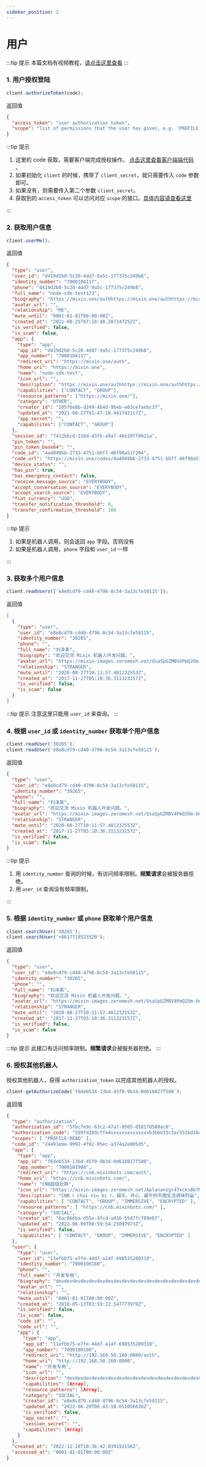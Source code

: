 ```yaml
---
sidebar_position: 2
---
```


# 用户

:::tip 提示
本篇文档有视频教程，[请点击这里查看](https://developers.mixinbots.com/courses/1e276ee9-18fb-42e3-915a-54b049679084/89329795-c5a2-4aa5-ab32-c52cf6649910)
:::

### 1. 用户授权登陆

```js
client.authorizeToken(code);
```

返回值

```json
{
  "access_token": "user authorization token",
  "scope": "list of permissions that the user has given, e.g. 'PROFILE:READ ASSETS:READ'"
}
```

:::tip 提示

1. 这里的 code 获取，需要客户端完成授权操作。 [点击这里查看客户端端代码](/docs/web/auth#2-%E4%BD%BF%E7%94%A8%E5%9B%9E%E8%B0%83%E9%A1%B5%E9%9D%A2%E5%AE%8C%E6%88%90-code-%E8%8E%B7%E5%8F%96) 。
2. 如果初始化 `client` 的时候，携带了 `client_secret`，就只需要传入 `code` 参数即可。
3. 如果没有，则需要传入第二个参数 `client_secret`。
4. 获取到的 `access_token` 可以访问对应 `scope` 的接口。[具体内容请查看这里](/docs/server/userWithToken)

:::

### 2. 获取用户信息

```js
client.userMe();
```

返回值

```json
{
  "type": "user",
  "user_id": "d419d2b0-5c20-4dd7-9a5c-177375c249b8",
  "identity_number": "7000104117",
  "phone": "d419d2b0-5c20-4dd7-9a5c-177375c249b8",
  "full_name": "node-sdk-test123",
  "biography": "https://mixin.one/authhttps://mixin.one/authhttps://mixin.one/auth",
  "avatar_url": "",
  "relationship": "ME",
  "mute_until": "0001-01-01T00:00:00Z",
  "created_at": "2021-08-25T07:18:48.207247252Z",
  "is_verified": false,
  "is_scam": false,
  "app": {
    "type": "app",
    "app_id": "d419d2b0-5c20-4dd7-9a5c-177375c249b8",
    "app_number": "7000104117",
    "redirect_uri": "https://mixin.one/auth",
    "home_uri": "https://mixin.one",
    "name": "node-sdk-test",
    "icon_url": "",
    "description": "https://mixin.one/authhttps://mixin.one/authhttps://mixin.one/auth",
    "capabilities": ["CONTACT", "GROUP"],
    "resource_patterns": ["https://mixin.one/"],
    "category": "OTHER",
    "creator_id": "105f6e8b-d249-4b4d-9beb-e03cefaebc37",
    "updated_at": "2021-08-27T01:47:18.941742117Z",
    "app_secret": "",
    "capabilites": ["CONTACT", "GROUP"]
  },
  "session_id": "7412bbcd-218d-43f6-a9a7-46e10ff0021a",
  "pin_token": "",
  "pin_token_base64": "",
  "code_id": "4a4049bb-2733-4751-bbff-46f90a51f204",
  "code_url": "https://mixin.one/codes/4a4049bb-2733-4751-bbff-46f90a51f204",
  "device_status": "",
  "has_pin": true,
  "has_emergency_contact": false,
  "receive_message_source": "EVERYBODY",
  "accept_conversation_source": "EVERYBODY",
  "accept_search_source": "EVERYBODY",
  "fiat_currency": "USD",
  "transfer_notification_threshold": 0,
  "transfer_confirmation_threshold": 100
}
```

:::tip 提示

1. 如果是机器人调用，则会返回 `app` 字段。否则没有
2. 如果是机器人调用，`phone` 字段和 `user_id` 一样

:::

### 3. 获取多个用户信息

```js
client.readUsers(['e8e8cd79-cd40-4796-8c54-3a13cfe50115']);
```

返回值

```json
[
  {
    "type": "user",
    "user_id": "e8e8cd79-cd40-4796-8c54-3a13cfe50115",
    "identity_number": "30265",
    "phone": "",
    "full_name": "刘泽美",
    "biography": "欢迎交流 Mixin 机器人开发问题。",
    "avatar_url": "https://mixin-images.zeromesh.net/OsaSpGZMBV4PmQ2Om-UnDZ-878Bk37heqprakp_Sll6MWM-ciLdUQrvEDIeSF4z3t0sgfXt8Hw4zmDkiR2irag0=s256",
    "relationship": "STRANGER",
    "mute_until": "2020-08-27T10:11:57.481232553Z",
    "created_at": "2017-11-27T05:10:36.311323157Z",
    "is_verified": false,
    "is_scam": false
  }
]
```

:::tip 提示
注意这里只能用 `user_id` 来查询。
:::

### 4. 根据 `user_id` 或 `identity_number` 获取单个用户信息

```js
client.readUser('30265');
client.readUser('e8e8cd79-cd40-4796-8c54-3a13cfe50115');
```

返回值

```json
{
  "type": "user",
  "user_id": "e8e8cd79-cd40-4796-8c54-3a13cfe50115",
  "identity_number": "30265",
  "phone": "",
  "full_name": "刘泽美",
  "biography": "欢迎交流 Mixin 机器人开发问题。",
  "avatar_url": "https://mixin-images.zeromesh.net/OsaSpGZMBV4PmQ2Om-UnDZ-878Bk37heqprakp_Sll6MWM-ciLdUQrvEDIeSF4z3t0sgfXt8Hw4zmDkiR2irag0=s256",
  "relationship": "STRANGER",
  "mute_until": "2020-08-27T10:11:57.481232553Z",
  "created_at": "2017-11-27T05:10:36.311323157Z",
  "is_verified": false,
  "is_scam": false
}
```

:::tip 提示

1. 用 `identity_number` 查询的时候，有访问频率限制。**频繁请求**会被服务器拒绝。
2. 用 `user_id` 查询没有频率限制。

:::

### 5. 根据 `identity_number` 或 `phone` 获取单个用户信息

```js
client.searchUser('30265');
client.searchUser('+8617718523520');
```

返回值

```json
{
  "type": "user",
  "user_id": "e8e8cd79-cd40-4796-8c54-3a13cfe50115",
  "identity_number": "30265",
  "phone": "",
  "full_name": "刘泽美",
  "biography": "欢迎交流 Mixin 机器人开发问题。",
  "avatar_url": "https://mixin-images.zeromesh.net/OsaSpGZMBV4PmQ2Om-UnDZ-878Bk37heqprakp_Sll6MWM-ciLdUQrvEDIeSF4z3t0sgfXt8Hw4zmDkiR2irag0=s256",
  "relationship": "STRANGER",
  "mute_until": "2020-08-27T10:11:57.481232553Z",
  "created_at": "2017-11-27T05:10:36.311323157Z",
  "is_verified": false,
  "is_scam": false
}
```

:::tip 提示
此接口有访问频率限制。**频繁请求**会被服务器拒绝。
:::

### 6. 授权其他机器人

授权其他机器人，获得 `authorization_token` 以完成其他机器人的授权。

```js
client.getAuthorizeCode(`f6deb534-13bd-45f0-9b34-0d618827f500`);
```

返回值

```json
{
  "type": "authorization",
  "authorization_id": "5fbc7e9c-63c2-47a7-9565-05817d580ac0",
  "authorization_code": "599fd289cffe4xxxxxxxxxxxxxx63b6d33c3ac551bd2845ddd9b81dd44c75016",
  "scopes": [ "PROFILE:READ" ],
  "code_id": "24491ebe-9992-4f02-85ec-a374a2e005d5",
  "app": {
    "type": "app",
    "app_id": "f6deb534-13bd-45f0-9b34-0d618827f500",
    "app_number": "7000103988",
    "redirect_uri": "https://cnb.mixinbots.com/auth",
    "home_uri": "https://cnb.mixinbots.com/",
    "name": "CNB超级社群",
    "icon_url": "https://mixin-images.zeromesh.net/Aplananzgr4Txcks0b7MvC3azIUG4eTbcHigM4QUe1yFbrI5HbabutOp2l8W-CLej5zCwA7d6wGxkNK7QDFJEf1pD7XMxIuFfUZF=s256",
    "description": "CNB（ chui niu bi ），娱乐、开心、最牛的币圈生活调味剂😁",
    "capabilities": [ "CONTACT", "GROUP", "IMMERSIVE", "ENCRYPTED" ],
    "resource_patterns": [ "https://cnb.mixinbots.com/" ],
    "category": "SOCIAL",
    "creator_id": "6ac866ba-d55e-4fcd-a416-5547fc709e07",
    "updated_at": "2022-06-09T08:59:54.25097973Z",
    "is_verified": false,
    "capabilites": [ "CONTACT", "GROUP", "IMMERSIVE", "ENCRYPTED" ]
  },
  "user": {
    "type": "user",
    "user_id": "11efbb75-e7fe-44d7-a14f-698535289310",
    "identity_number": "7000100180",
    "phone": "",
    "full_name": "开发专用",
    "biography": "devdevdevdevdevdevdevdevdevdevdevdevdevdevdevdevdevdevdevdev",
    "avatar_url": "",
    "relationship": "",
    "mute_until": "0001-01-01T00:00:00Z",
    "created_at": "2018-05-13T03:59:22.547773979Z",
    "is_verified": false,
    "is_scam": false,
    "code_id": "",
    "code_url": "",
    "app": {
      "type": "app",
      "app_id": "11efbb75-e7fe-44d7-a14f-698535289310",
      "app_number": "7000100180",
      "redirect_uri": "http://192.168.50.160:8000/auth",
      "home_uri": "http://192.168.50.160:8000",
      "name": "开发专用",
      "icon_url": "",
      "description": "devdevdevdevdevdevdevdevdevdevdevdevdevdevdevdevdevdevdevdev",
      "capabilities": [Array],
      "resource_patterns": [Array],
      "category": "SOCIAL",
      "creator_id": "e8e8cd79-cd40-4796-8c54-3a13cfe50115",
      "updated_at": "2022-06-20T06:43:10.651056638Z",
      "is_verified": false,
      "app_secret": "",
      "session_secret": "",
      "capabilites": [Array]
    }
  },
  "created_at": "2022-12-28T10:36:42.039192156Z",
  "accessed_at": "0001-01-01T00:00:00Z"
}
```
